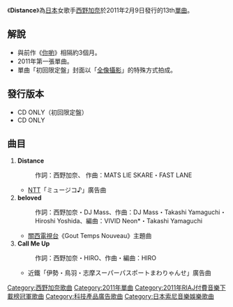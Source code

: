 {{Infobox Single
| Name           = Distance
| Artist         = [[西野加奈|西野加奈]]
| Album          = 
| A-side         = 
| B-side         = beloved<br/>Call Me Up
| Released       = 2011年2月9日
| Format         =
| Recorded       =
| Genre          = [[J-POP|J-POP]]
| Length         = 11分47秒
| Label          = [[SME_Records_Inc.|SME Records Inc.]]
| Producer       = 
| Writer         =
| Reviews        = 
| Chart position = * 週榜第3名（[[Oricon|Oricon]]）
* 2011年2月份月榜第11名（[[Oricon|Oricon]]）
| Certification  = 
*雙白金（手機片段下載，[[日本唱片協會|日本唱片協會]]）
*白金（手機全曲付費下載，日本唱片協會）
*金（唱片，日本唱片協會）
| Last single    = [[你喲|你喲]] <br/> （2010年）
| This single    = '''Distance'''<br/> （2011年）
| Next single    = [[Esperanza|Esperanza]] <br/> （2011年）
| Misc           = 
}}
《'''Distance'''》為[[日本|日本]]女歌手[[西野加奈|西野加奈]]於2011年2月9日發行的13th[[單曲|單曲]]。

== 解說 ==
* 與前作《[[你喲|你喲]]》相隔約3個月。
* 2011年第一張單曲。
* 單曲「初回限定盤」封面以「[[全像攝影|全像攝影]]」的特殊方式拍成。

==發行版本==
*CD ONLY（初回限定盤）
*CD ONLY

== 曲目 ==
# '''Distance''' 
#: 作詞：西野加奈、 作曲：MATS LIE SKARE・FAST LANE
#*[[NTT|NTT]]「ミュージコ♪」廣告曲
# '''beloved'''
#: 作詞：西野加奈・DJ Mass、作曲：DJ Mass・Takashi Yamaguchi・Hiroshi Yoshida、編曲：VIVID Neon*・Takashi Yamaguchi
#*[[關西電視台|關西電視台]]《Gout Temps Nouveau》主題曲
# '''Call Me Up'''
#: 作詞：西野加奈・HIRO、作曲・編曲：HIRO
#*近鐵「伊勢・鳥羽・志摩スーパーパスポートまわりゃんせ」廣告曲

{{西野加奈}}
{{RIAJ付費音樂下載榜冠軍 (2011年)|2011年2月8日—2月15日，共2週}}

{{DEFAULTSORT:Distance}}
[[Category:西野加奈歌曲|Category:西野加奈歌曲]]
[[Category:2011年單曲|Category:2011年單曲]]
[[Category:2011年RIAJ付費音樂下載榜冠軍歌曲|Category:2011年RIAJ付費音樂下載榜冠軍歌曲]]
[[Category:科技產品廣告歌曲|Category:科技產品廣告歌曲]]
[[Category:日本索尼音樂娛樂歌曲|Category:日本索尼音樂娛樂歌曲]]